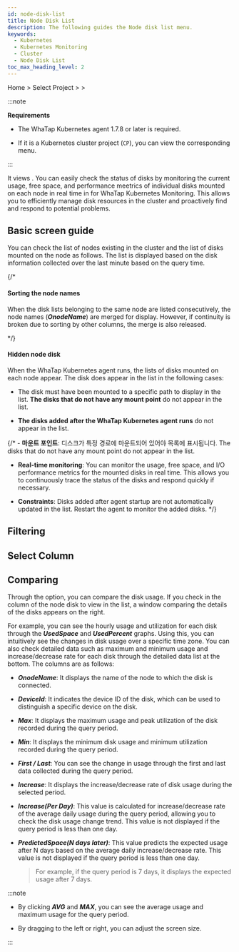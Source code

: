 ```yaml
---
id: node-disk-list
title: Node Disk List
description: The following guides the Node disk list menu.
keywords:
  - Kubernetes
  - Kubernetes Monitoring
  - Cluster
  - Node Disk List
toc_max_heading_level: 2
---
```


Home &gt; Select Project &gt; <Cmdname sid="side_cluster" className="uitext" /> &gt; <Cmdname sid="side_nodeDiskList" className="uitext" />

:::note 

**Requirements**

- The WhaTap Kubernetes agent 1.7.8 or later is required. 

- If it is a Kubernetes cluster project (<code class='my'>CP</code>), you can view the corresponding menu.

:::

It views <Cmdname sid="side_nodeDiskList" className="uitext" />. You can easily check the status of disks by monitoring the current usage, free space, and performance meetrics of individual disks mounted on each node in real time in <Cmdname sid="side_nodeDiskList" className="uitext" /> for WhaTap Kubernetes Monitoring. This allows you to efficiently manage disk resources in the cluster and proactively find and respond to potential problems.

## Basic screen guide

You can check the list of nodes existing in the cluster and the list of disks mounted on the node as follows. The list is displayed based on the disk information collected over the last minute based on the query time.

<ImgLang img='k8s-node-disk-list.png' desc='Node Disk List' />

{/* 

#### Sorting the node names

When the disk lists belonging to the same node are listed consecutively, the node names (***OnodeName***) are merged for display. However, if continuity is broken due to sorting by other columns, the merge is also released.  

*/}

#### Hidden node disk

When the WhaTap Kubernetes agent runs, the lists of disks mounted on each node appear. The disk does appear in the list in the following cases: 

- The disk must have been mounted to a specific path to display in the list. **The disks that do not have any mount point** do not appear in the list.

- **The disks added after the WhaTap Kubernetes agent runs** do not appear in the list. 

{/* - **마운트 포인트**: 디스크가 특정 경로에 마운트되어 있어야 목록에 표시됩니다. The disks that do not have any mount point do not appear in the list.

- **Real-time monitoring**: You can monitor the usage, free space, and I/O performance metrics for the mounted disks in real time. This allows you to continuously trace the status of the disks and respond quickly if necessary.

- **Constraints**: Disks added after agent startup are not automatically updated in the list. Restart the agent to monitor the added disks. */}

## Filtering


<K8slistfilter />

## Select Column


<K8slistcl />

## Comparing

Through the <Cmdname sid="TTL08423" className="uitext" /> option, you can compare the disk usage. If you check in the <Cmdname sid="TTL08423" className="uitext" /> column of the node disk to view in the list, a window comparing the details of the disks appears on the right.

<ImgLang img='k8s-node-disk-compare.png' desc='Compare Node disks' />

For example, you can see the hourly usage and utilization for each disk through the ***UsedSpace*** and ***UsedPercent*** graphs. Using this, you can intuitively see the changes in disk usage over a specific time zone. You can also check detailed data such as maximum and minimum usage and increase/decrease rate for each disk through the detailed data list at the bottom. The columns are as follows: 

- ***OnodeName***: It displays the name of the node to which the disk is connected.

- ***DeviceId***: It indicates the device ID of the disk, which can be used to distinguish a specific device on the disk.

- ***Max***: It displays the maximum usage and peak utilization of the disk recorded during the query period.

- ***Min***: It displays the minimum disk usage and minimum utilization recorded during the query period.

- ***First / Last***: You can see the change in usage through the first and last data collected during the query period.

- ***Increase***: It displays the increase/decrease rate of disk usage during the selected period.

- ***Increase(Per Day)***: This value is calculated for increase/decrease rate of the average daily usage during the query period, allowing you to check the disk usage change trend. This value is not displayed if the query period is less than one day.

- ***PredictedSpace(N days later)***: This value predicts the expected usage after N days based on the average daily increase/decrease rate. This value is not displayed if the query period is less than one day.

  > For example, if the query period is 7 days, it displays the expected usage after 7 days. 

:::note 

- By clicking ***AVG*** and ***MAX***, you can see the average usage and maximum usage for the query period.

- By dragging <LinkImage img='hitmap-lr-drag.svg' alt='left or right drag icon' className='_drag' /> to the left or right, you can adjust the screen size.

:::
